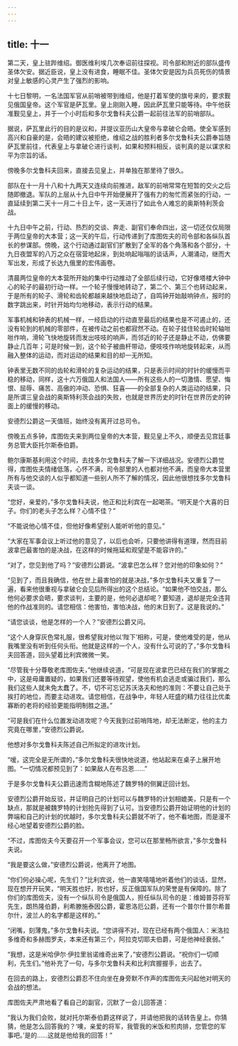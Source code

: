 ```yaml
---
---
---
```

title: 十一
---



第二天，皇上驻跸维绍。御医维利埃几次奉诏前往探视。司令部和附近的部队盛传圣体欠安。据近臣说，皇上没有进食，睡眠不佳。圣体欠安是因为兵员死伤的情景对皇上敏感的心灵产生了强烈的影响。

十七日黎明，一名法国军官从前哨被带到维绍，他是打着军使的旗号来的，要求觐见俄国皇帝。这个军官是萨瓦里。皇上刚刚入睡，因此萨瓦里只能等待。中午他获准觐见皇上，并于一个小时后和多尔戈鲁科夫公爵一起前往法军的前哨部队。

据说，萨瓦里此行的目的是议和，并提议亚历山大皇帝与拿破仑会晤。使全军感到高兴和自豪的是，会晤的建议被拒绝，维绍之战的胜利者多尔戈鲁科夫公爵奉旨随萨瓦里前往，代表皇上与拿破仑进行谈判，如果和预料相反，谈判真的是以谋求和平为宗旨的话。

傍晚多尔戈鲁科夫回来，直接去见皇上，并单独在那里待了很久。

部队在十一月十八和十九两天又连续向前推进，敌军的前哨常常在短暂的交火之后随即撤退。军队的上层从十九日中午开始便展开了强有力的匆忙而紧张的行动，一直延续到第二天十一月二十日上午，这一天进行了如此令人难忘的奥斯特利茨会战。

十九日中午之前，行动、热烈的交谈、奔走、副官们奉命四出，这一切还仅仅局限于两位皇帝的大本营；这一天的午后，行动传递到了库图佐夫的司令部和各纵队首长的参谋部。傍晚，这个行动通过副官们扩散到了全军的各个角落和各个部分，十九日夜盟军的八万之众在宿营地起床，到处响起嗡嗡的谈话声，人潮涌动，继而大军出发，形成了长达九俄里的宏伟画卷。

清晨两位皇帝的大本营所开始的集中行动推动了全部后续行动，它好像塔楼大钟中心的轮子的最初行动一样。一个轮子慢慢地转动了，第二个、第三个也转动起来，于是所有的轮子、滑轮和齿轮都越来越快地启动了，自鸣钟开始敲响钟点，报时的数字跳出来，时针开始均匀地移动，表示行动的结果。

军事机械和钟表的机械一样，一经启动的行动直至最后的结果也是不可遏止的，还没有轮到的机械的零部件，在被传动之前也都寂然不动。在轮子挂住轮齿时轮轴咝咝作响，滑轮飞快地旋转而发出吱吱的响声，而邻近的轮子还是静止不动，仿佛要静止几百年；可是时候一到，这个轮子被曲杆带动，便吱吱作响地旋转起来，从而融入整体的运动，而对运动的结果和目的却一无所知。

钟表里无数不同的齿轮和滑轮的复杂运动的结果，只是表示时间的时针的缓慢而平稳的移动，同样，这十六万俄国人和法国人——所有这些人的一切激情、愿望、悔恨、屈辱、痛苦、高傲的冲动、恐惧、狂喜——的全部复杂的人类运动的结果，只是所谓三皇会战的奥斯特利茨会战的失败，也就是世界历史的时针在世界历史的钟面上的缓慢的移动。

安德烈公爵这一天值班，始终没有离开过总司令。

傍晚五点多钟，库图佐夫来到两位皇帝的大本营，觐见皇上不久，顺便去见宫廷事务总管大臣托尔斯泰伯爵。

鲍尔康斯基利用这个时间，去找多尔戈鲁科夫了解一下详细战况。安德烈公爵觉得，库图佐夫情绪低落，心怀不满，司令部里的人也都对他不满，而皇帝大本营里所有与他交谈的人似乎都知道一些别人所不了解的情况，因此他很想找多尔戈鲁科夫谈一谈。

“您好，亲爱的，”多尔戈鲁科夫说，他正和比利宾在一起喝茶。“明天是个大喜的日子。你们的老头子怎么样？心情不佳？”

“不能说他心情不佳，但他好像希望别人能听听他的意见。”

“大家在军事会议上听过他的意见了，以后也会听，只要他讲得有道理，然而目前波拿巴最害怕的是决战，在这样的时候拖延和观望是不能容许的。”

“对了，您见到他了吗？”安德烈公爵说。“波拿巴怎么样？您对他的印象如何？”

“见到了，而且我确信，他在世上最害怕的就是决战，”多尔戈鲁科夫又重复了一遍，看来他很重视与拿破仑会见后所得出的这个总结论。“如果他不怕交战，那么他何必要求会晤，要求谈判，主要的是，他何必退却呢？要知道，退却是完全违背他的作战准则的。请您相信：他害怕，害怕决战，他的末日到了。这是我说的。”

“请您谈谈，他是怎样的一个人？”安德烈公爵又问。

“这个人身穿灰色常礼服，很希望我对他以‘陛下’相称，可是，使他难受的是，他从我嘴里没有听到任何头衔。他就是这样的一个人，没有什么可说的了，”多尔戈鲁科夫回答道，回头望着比利宾微微一笑。

“尽管我十分尊敬老库图佐夫，”他继续说道，“可是现在波拿巴已经在我们的掌握之中，这是毋庸置疑的，如果我们还要等待观望，使他有机会逃走或骗过我们，那么我们这些人就未免太蠢了。不，切不可忘记苏沃洛夫和他的准则：不要让自己处于挨打的地位，而要主动进攻。请您相信，在战争中，年轻人旺盛的精力往往比优柔寡断的老将的经验更能指明制胜之道。”

“可是我们在什么位置发动进攻呢？今天我到过前哨阵地，却无法断定，他的主力究竟在哪里，”安德烈公爵说。

他想对多尔戈鲁科夫陈述自己所拟定的进攻计划。

“嗳，这完全是无所谓的，”多尔戈鲁科夫很快地说道，他站起来在桌子上展开地图。“一切情况都预见到了：如果敌人在布吕恩……”

于是多尔戈鲁科夫公爵迅速而含糊地陈述了魏罗特的侧翼迂回计划。

安德烈公爵开始反驳，并证明自己的计划可以与魏罗特的计划相媲美，只是有一个缺点，那就是被魏罗特的计划抢先得到了认可。当安德烈公爵开始证明他的计划的弊端和自己的计划的优越时，多尔戈鲁科夫公爵就不听了，他不看地图，而是漫不经心地望着安德烈公爵的脸。

“不过，库图佐夫今天要召开一个军事会议，您可以在那里畅所欲言，”多尔戈鲁科夫说。

“我是要这么做，”安德烈公爵说，他离开了地图。

“你们何必操心呢，先生们？”比利宾说，他一直笑嘻嘻地听着他们的谈话，显然，现在想开开玩笑，“明天胜也好，败也好，反正俄国军队的荣誉是有保障的。除了你们的库图佐夫，没有一个纵队司令是俄国人，担任纵队司令的是：维姆普芬将军先生，朗热隆伯爵，利希滕施泰因公爵，霍恩洛厄公爵，还有一个普尔什普尔希普尔什，波兰人的名字都是这样的。”

“闭嘴，刻薄鬼，”多尔戈鲁科夫说。“您讲得不对，现在已经有两个俄国人：米洛拉多维奇和多赫图罗夫，本来还有第三个，阿拉克切耶夫伯爵，可是他神经衰弱。”

“我想，这是米哈伊尔·伊拉里翁诺维奇出来了，”安德烈公爵说。“祝你们一切顺利，先生们。”他补充了一句，与多尔戈鲁科夫和比利宾握握手，出去了。

在回去的路上，安德烈公爵忍不住向坐在身旁默不作声的库图佐夫问起他对明天的会战的想法。

库图佐夫严肃地看了看自己的副官，沉默了一会儿回答道：

“我认为我们会败，就对托尔斯泰伯爵这样说了，并请他把我的话转告皇上。你猜猜，他是怎么回答我的？‘噢，亲爱的将军，我管我的米饭和煎肉排，您管您的军事吧。’是的……这就是他给我的回答！”